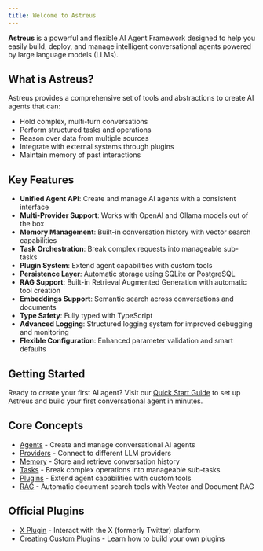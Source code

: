 ```yaml
---
title: Welcome to Astreus
---
```


**Astreus** is a powerful and flexible AI Agent Framework designed to help you easily build, deploy, and manage intelligent conversational agents powered by large language models (LLMs).

## What is Astreus?

Astreus provides a comprehensive set of tools and abstractions to create AI agents that can:
- Hold complex, multi-turn conversations
- Perform structured tasks and operations
- Reason over data from multiple sources
- Integrate with external systems through plugins
- Maintain memory of past interactions

## Key Features

- **Unified Agent API**: Create and manage AI agents with a consistent interface
- **Multi-Provider Support**: Works with OpenAI and Ollama models out of the box
- **Memory Management**: Built-in conversation history with vector search capabilities
- **Task Orchestration**: Break complex requests into manageable sub-tasks
- **Plugin System**: Extend agent capabilities with custom tools
- **Persistence Layer**: Automatic storage using SQLite or PostgreSQL
- **RAG Support**: Built-in Retrieval Augmented Generation with automatic tool creation
- **Embeddings Support**: Semantic search across conversations and documents
- **Type Safety**: Fully typed with TypeScript
- **Advanced Logging**: Structured logging system for improved debugging and monitoring
- **Flexible Configuration**: Enhanced parameter validation and smart defaults

## Getting Started

Ready to create your first AI agent? Visit our [Quick Start Guide](/docs/guides/quick-start) to set up Astreus and build your first conversational agent in minutes.

## Core Concepts

- [Agents](/docs/concepts/agents) - Create and manage conversational AI agents
- [Providers](/docs/concepts/providers) - Connect to different LLM providers
- [Memory](/docs/concepts/memory) - Store and retrieve conversation history
- [Tasks](/docs/concepts/tasks) - Break complex operations into manageable sub-tasks
- [Plugins](/docs/plugins) - Extend agent capabilities with custom tools
- [RAG](/docs/concepts/rag) - Automatic document search tools with Vector and Document RAG

## Official Plugins

- [X Plugin](/docs/plugins/x-plugin) - Interact with the X (formerly Twitter) platform
- [Creating Custom Plugins](/docs/guides/custom-plugins) - Learn how to build your own plugins